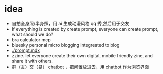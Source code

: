 # idea

- 自拍全身照/半身照，用 ai 生成动漫风格 qq 秀,然后用于交友
- If everything is created by create prompt, everyone can create prompt, what should we do?
- bra calculator mcp
- bluesky personal micro blogging integreated to blog
- [./prompt.mdx](./prompt.mdx)
- zzine. let everyone create their own digital, mobile friendly zine, and share it with others.
- 群（友）交（易） chatbot ，把闲置放进去，用 chatbot 作为浏览界面